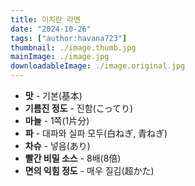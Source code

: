 ```yaml
---
title: 이치란 라멘
date: "2024-10-26"
tags: ["author:havana723"]
thumbnail: ./image.thumb.jpg
mainImage: ./image.jpg
downloadableImage: ./image.original.jpg
---
```


* **맛** - 기본(基本)
* **기름진 정도** - 진함(こってり)
* **마늘** - 1쪽(1片分)
* **파** - 대파와 실파 모두(白ねぎ, 青ねぎ)
* **차슈** - 넣음(あり)
* **빨간 비밀 소스** - 8배(8倍)
* **면의 익힘 정도** - 매우 질김(超かた)
